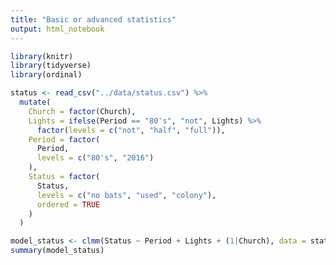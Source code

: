 ```yaml
---
title: "Basic or advanced statistics"
output: html_notebook
---
```


```r
library(knitr)
library(tidyverse)
library(ordinal)
```

```r
status <- read_csv("../data/status.csv") %>%
  mutate(
    Church = factor(Church),
    Lights = ifelse(Period == "80's", "not", Lights) %>%
      factor(levels = c("not", "half", "full")),
    Period = factor(
      Period,
      levels = c("80's", "2016")
    ),
    Status = factor(
      Status,
      levels = c("no bats", "used", "colony"),
      ordered = TRUE
    ) 
  )
```

```r
model_status <- clmm(Status ~ Period + Lights + (1|Church), data = status)
summary(model_status)
```
